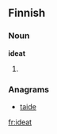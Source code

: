 ==Finnish==

===Noun===
'''ideat'''

# {{plural of|idea|lang=Finnish}}

===Anagrams===
* [[taide#Finnish|taide]]

[[fr:ideat]]